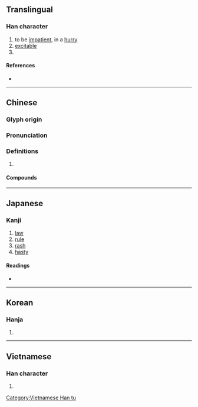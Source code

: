 {{character info/new}}
{{also|下}}
==Translingual==

===Han character===
{{Han char|rn=25|rad=卜|as=02|sn=4|four=00230|canj=YY|ids=⿱丶下}}

# to be [[impatient]], in a [[hurry]]
# [[excitable]]
# {{surname|lang=zh}}

====References====
* {{Han ref|kx=0157.280|dkj=02778|dj=0361.170|hdz=10092.030|uh=535E|ud=21342|bh=A4CB|bd=42187}}

----

==Chinese==
{{zh-forms}}

===Glyph origin===
{{Han etym}}

===Pronunciation===
{{zh-pron
|m=biàn
|c=bin6
|mn=qz,xm,zz:piān
|mc=y
|oc=y
|ma=
|cat=a,pn
}}

===Definitions===
{{zh-hanzi}}

# {{rfdef|zh}}

====Compounds====
{{zh-der|卞急|卞氏龍}}

----

==Japanese==

===Kanji===
{{ja-kanji|grade=|rs=卜02}}

# [[law]]
# [[rule]]
# [[rash]]
# [[hasty]]

====Readings====
* {{ja-readings|kanon=[[へん]] (hen)|on=[[はん]] (han)|goon=[[べん]] (ben)|kun=[[のり]] (nori)}}

----

==Korean==

===Hanja===
{{ko-hanja|hangeul=변|rv=byeon|mr=pyŏn}}

# {{defn|lang=ko|sort=卜02}}

----

==Vietnamese==

===Han character===
{{vi-readings|rs=卜02|hanviet=[[biện]], [[bèn]]}}

# {{defn|lang=vi|sort=卜02}}

[[Category:Vietnamese Han tu]]